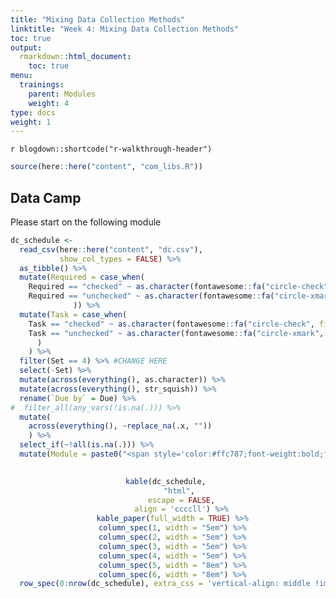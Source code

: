 ```yaml
---
title: "Mixing Data Collection Methods"
linktitle: "Week 4: Mixing Data Collection Methods"
toc: true
output:
  rmarkdown::html_document:
    toc: true
menu:
  trainings:
    parent: Modules
    weight: 4
type: docs
weight: 1
---
```


`r blogdown::shortcode("r-walkthrough-header")`

```r
source(here::here("content", "com_libs.R"))
```

## Data Camp

Please start on the following module

```r
dc_schedule <-  
  read_csv(here::here("content", "dc.csv"),
           show_col_types = FALSE) %>%
  as_tibble() %>%
  mutate(Required = case_when(
    Required == "checked" ~ as.character(fontawesome::fa("circle-check", fill = "#428bca", height = "15px")),
    Required == "unchecked" ~ as.character(fontawesome::fa("circle-xmark", fill = "#d9534f", height = "15px"))
              )) %>%
  mutate(Task = case_when(
    Task == "checked" ~ as.character(fontawesome::fa("circle-check", fill = "#428bca", height = "15px")),
    Task == "unchecked" ~ as.character(fontawesome::fa("circle-xmark", fill = "#d9534f", height = "15px"))
      )
    ) %>%
  filter(Set == 4) %>% #CHANGE HERE
  select(-Set) %>%
  mutate(across(everything(), as.character)) %>%
  mutate(across(everything(), str_squish)) %>%
  rename(`Due by` = Due) %>%
#  filter_all(any_vars(!is.na(.))) %>% 
  mutate(
    across(everything(), ~replace_na(.x, ""))
    ) %>%
  select_if(~!all(is.na(.))) %>%
  mutate(Module = paste0("<span style='color:#ffc787;font-weight:bold;font-style:italic'>", Module, "</span?"))
  
```

<center>
```r
kable(dc_schedule, 
      "html", 
      escape = FALSE,
      align = 'ccccll') %>%
  kable_paper(full_width = TRUE) %>%
  column_spec(1, width = "5em") %>%
  column_spec(2, width = "5em") %>%
  column_spec(3, width = "5em") %>%
  column_spec(4, width = "5em") %>%
  column_spec(5, width = "8em") %>%
  column_spec(6, width = "8em") %>%
  row_spec(0:nrow(dc_schedule), extra_css = 'vertical-align: middle !important;', color = "#f7f7f7", background = "transparent")
```
</center>
